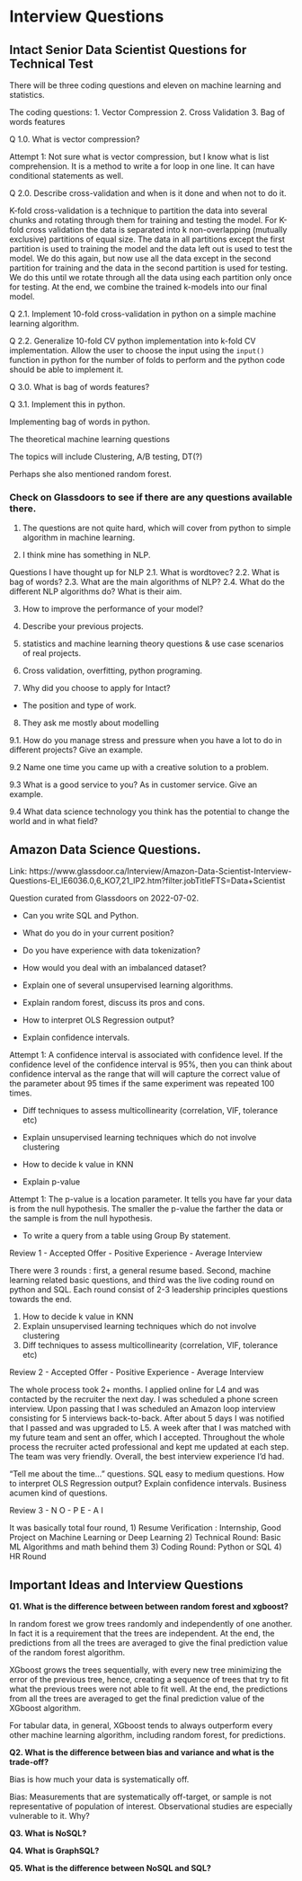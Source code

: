 # Interview Questions {#interviewquestions}

## Intact Senior Data Scientist Questions for Technical Test

There will be three coding questions and eleven on machine learning and statistics.

The coding questions:
1. Vector Compression
2. Cross Validation
3. Bag of words features

Q 1.0. What is vector compression?

Attempt 1: Not sure what is vector compression, but I know what is list comprehension. It is a method to write a for loop in one line. It can have conditional statements as well. 

 

Q 2.0. Describe cross-validation and when is it done and when not to do it.

K-fold cross-validation is a technique to partition the data into several chunks and rotating through them for training and testing the model. For K-fold cross validation the data is separated into k non-overlapping (mutually exclusive) partitions of equal size. The data in all partitions except the first partition is used to training the model and the data left out is used to test the model. We do this again, but now use all the data except in the second partition for training and the data in the second partition is used for testing. We do this until we rotate through all the data using each partition only once for testing. At the end, we combine the trained k-models into our final model.

Q 2.1. Implement 10-fold cross-validation in python on a simple machine learning algorithm. 

Q 2.2. Generalize 10-fold CV python implementation into k-fold CV implementation. Allow the user to choose the input using the `input()` function in python for the number of folds to perform and the python code should be able to implement it.

Q 3.0. What is bag of words features?



Q 3.1. Implement this in python.

Implementing bag of words in python. 



The theoretical machine learning questions

The topics will include Clustering, A/B testing, DT(?)

Perhaps she also mentioned random forest.

### Check on Glassdoors to see if there are any questions available there.

1. The questions are not quite hard, which will cover from python to simple algorithm in machine learning. 

2. I think mine has something in NLP.

Questions I have thought up for NLP
2.1. What is wordtovec?
2.2. What is bag of words?
2.3. What are the main algorithms of NLP?
2.4. What do the different NLP algorithms do? What is their aim.

3. How to improve the performance of your model?

4. Describe your previous projects.

5. statistics and machine learning theory questions & use case scenarios of real projects.

6. Cross validation, overfitting, python programing.

7. Why did you choose to apply for Intact?

- The position and type of work.

8. They ask me mostly about modelling

9.1. How do you manage stress and pressure when you have a lot to do in different projects? Give an example.

9.2 Name one time you came up with a creative solution to a problem.

9.3 What is a good service to you? As in customer service. Give an example.

9.4 What data science technology you think has the potential to change the world and in what field?

## Amazon Data Science Questions.

Link: https://www.glassdoor.ca/Interview/Amazon-Data-Scientist-Interview-Questions-EI_IE6036.0,6_KO7,21_IP2.htm?filter.jobTitleFTS=Data+Scientist

Question curated from Glassdoors on 2022-07-02.

- Can you write SQL and Python.

- What do you do in your current position?

- Do you have experience with data tokenization?

- How would you deal with an imbalanced dataset?

- Explain one of several unsupervised learning algorithms.

- Explain random forest, discuss its pros and cons.

- How to interpret OLS Regression output?

- Explain confidence intervals.

Attempt 1: A confidence interval is associated with confidence level. If the confidence level of the confidence interval is 95%, then you can think about confidence interval as the range that will will capture the correct value of the parameter about 95 times if the same experiment was repeated 100 times.

- Diff techniques to assess multicollinearity (correlation, VIF, tolerance etc)

- Explain unsupervised learning techniques which do not involve clustering

- How to decide k value in KNN

- Explain p-value

Attempt 1: The p-value is a location parameter. It tells you have far your data is from the null hypothesis. The smaller the p-value the farther the data or the sample is from the null hypothesis. 

- To write a query from a table using Group By statement.

Review 1 - Accepted Offer - Positive Experience - Average Interview

There were 3 rounds : first, a general resume based. Second, machine learning related basic questions, and third was the live coding round on python and SQL. Each round consist of 2-3 leadership principles questions towards the end.

1. How to decide k value in KNN
2. Explain unsupervised learning techniques which do not involve clustering
3. Diff techniques to assess multicollinearity (correlation, VIF, tolerance etc)

Review 2 - Accepted Offer - Positive Experience - Average Interview

The whole process took 2+ months.
I applied online for L4 and was contacted by the recruiter the next day. I was scheduled a phone screen interview. Upon passing that I was scheduled an Amazon loop interview consisting for 5 interviews back-to-back. After about 5 days I was notified that I passed and was upgraded to L5. A week after that I was matched with my future team and sent an offer, which I accepted.
Throughout the whole process the recruiter acted professional and kept me updated at each step. The team was very friendly. Overall, the best interview experience I'd had.

"Tell me about the time..." questions.
SQL easy to medium questions.
How to interpret OLS Regression output?
Explain confidence intervals.
Business acumen kind of questions.

Review 3 - N O - P E - A I

It was basically total four round,
1) Resume Verification : Internship, Good Project on Machine Learning or Deep Learning
2) Technical Round: Basic ML Algorithms and math behind them
3) Coding Round: Python or SQL
4) HR Round

## Important Ideas and Interview Questions

__Q1. What is the difference between between random forest and xgboost?__

In random forest we grow trees randomly and independently of one another. In fact it is a requirement that the trees are independent. At the end, the predictions from all the trees are averaged to give the final prediction value of the random forest algorithm.

XGboost grows the trees sequentially, with every new tree minimizing the error of the previous tree, hence, creating a sequence of trees that try to fit what the previous trees were not able to fit well. At the end, the predictions from all the trees are averaged to get the final prediction value of the XGboost algorithm.

For tabular data, in general, XGboost tends to always outperform every other machine learning algorithm, including random forest, for predictions.

__Q2. What is the difference between bias and variance and what is the trade-off?__

Bias is how much your data is systematically off. 

Bias: Measurements that are systematically off-target, or sample is not representative of population of interest. Observational studies are especially vulnerable to it. Why?

__Q3. What is NoSQL?__

__Q4. What is GraphSQL?__

__Q5. What is the difference between NoSQL and SQL?__


